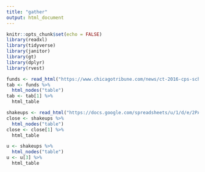 ```yaml
---
title: "gather"
output: html_document
---
```


```r
knitr::opts_chunk$set(echo = FALSE)
library(readxl)
library(tidyverse)
library(janitor)  
library(gt)
library(dplyr)
library(rvest)
```

```r
funds <- read_html("https://www.chicagotribune.com/news/ct-2016-cps-school-budget-cuts-table-htmlstory.html")
tab <- funds %>% 
  html_nodes("table")
tab <- tab[1] %>% 
  html_table

shakeups <- read_html("https://docs.google.com/spreadsheets/u/1/d/e/2PACX-1vRmKox-lDNqhtUNL4WLl8x6DljIi3b0k1pYEmD7adfCwX-rGYyFw0XIjxNWkOfL6og3CHfUEHPMwv6k/pubhtml?urp=gmail_link#")
close <- shakeups %>% 
  html_nodes("table")
close <- close[1] %>% 
  html_table

u <- shakeups %>% 
  html_nodes("table")
u <- u[3] %>% 
  html_table
```